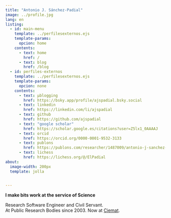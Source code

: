 ```yaml
---
title: "Antonio J. Sánchez-Padial"
image: ../profile.jpg
lang: en
listing:
  - id: main-menu
    template: ../perfilesexternos.ejs
    template-params:
      opcion: home
    contents:
      - text: home
        href: /
      - text: blog
        href: /blog
  - id: perfiles-externos
    template: ../perfilesexternos.ejs
    template-params:
      opcion: none
    contents:
      - text: µblogging
        href: https://bsky.app/profile/ajspadial.bsky.social
      - text: linkedin
        href: https://linkedin.com/li/ajspadial
      - text: github
        href: https://github.com/ajspadial
      - text: "google scholar"
        href: https://scholar.google.es/citations?user=Z5lx1_0AAAAJ
      - text: orcid
        href: https://orcid.org/0000-0001-9532-3133
      - text: publons
        href: https://publons.com/researcher/1487009/antonio-j-sanchez-padial/
      - text: lichess
        href: https://lichess.org/@/ElPadial
about:
  image-width: 200px
  template: jolla
 

---
```


::: {#main-menu}
:::

<strong>I make bits work at the service of Science</strong>

Research Software Engineer and Civil Servant.<br/>
At Public Research Bodies since 2003. Now at [Ciemat](https://www.ciemat.es/portal.do).

::: {#perfiles-externos}
:::

